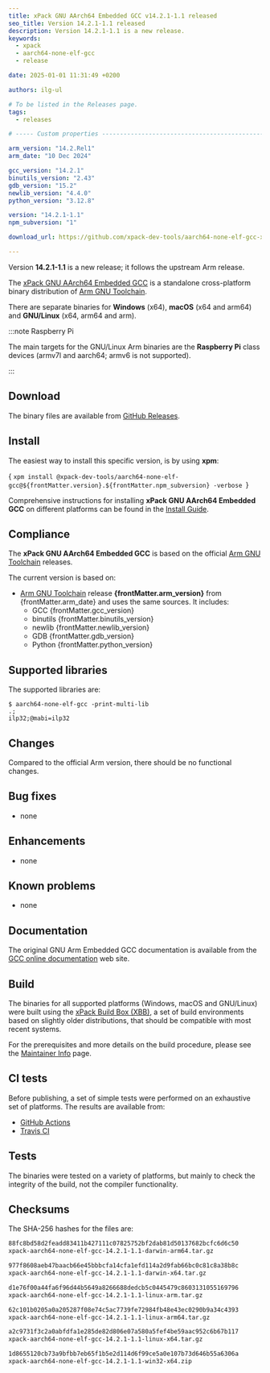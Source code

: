 ```yaml
---
title: xPack GNU AArch64 Embedded GCC v14.2.1-1.1 released
seo_title: Version 14.2.1-1.1 released
description: Version 14.2.1-1.1 is a new release.
keywords:
  - xpack
  - aarch64-none-elf-gcc
  - release

date: 2025-01-01 11:31:49 +0200

authors: ilg-ul

# To be listed in the Releases page.
tags:
  - releases

# ----- Custom properties -----------------------------------------------------

arm_version: "14.2.Rel1"
arm_date: "10 Dec 2024"

gcc_version: "14.2.1"
binutils_version: "2.43"
gdb_version: "15.2"
newlib_version: "4.4.0"
python_version: "3.12.8"

version: "14.2.1-1.1"
npm_subversion: "1"

download_url: https://github.com/xpack-dev-tools/aarch64-none-elf-gcc-xpack/releases/tag/v14.2.1-1.1/

---
```




Version **14.2.1-1.1** is a new release; it follows the upstream Arm release.

<!-- truncate -->

<PageMetadata title={frontMatter.seo_title} />

The [xPack GNU AArch64 Embedded GCC](https://xpack-dev-tools.github.io/aarch64-none-elf-gcc-xpack/)
is a standalone cross-platform binary distribution of
[Arm GNU Toolchain](https://developer.arm.com/Tools%20and%20Software/GNU%20Toolchain).

There are separate binaries for **Windows** (x64),
**macOS** (x64 and arm64)
and **GNU/Linux** (x64, arm64 and arm).

:::note Raspberry Pi

The main targets for the GNU/Linux Arm
binaries are the **Raspberry Pi** class devices (armv7l and aarch64;
armv6 is not supported).

:::

## Download

The binary files are available from <a href={frontMatter.download_url}>GitHub Releases</a>.

<Prerequisites/>

## Install

The easiest way to install this specific version, is by using **xpm**:

<CodeBlock language="console"> {
`xpm install @xpack-dev-tools/aarch64-none-elf-gcc@${frontMatter.version}.${frontMatter.npm_subversion} -verbose
`} </CodeBlock>

Comprehensive instructions for installing **xPack GNU AArch64 Embedded GCC** on different platforms
can be found in the [Install Guide](/docs/install/).

## Compliance

The **xPack GNU AArch64 Embedded GCC** is based on the official
[Arm GNU Toolchain](https://developer.arm.com/tools-and-software/open-source-software/developer-tools/gnu-toolchain/downloads/)
releases.

The current version is based on:

- [Arm GNU Toolchain](https://developer.arm.com/downloads/-/arm-gnu-toolchain-downloads/)
release **{frontMatter.arm_version}** from {frontMatter.arm_date}
and uses the same sources. It includes:
  - GCC {frontMatter.gcc_version}
  - binutils {frontMatter.binutils_version}
  - newlib {frontMatter.newlib_version}
  - GDB {frontMatter.gdb_version}
  - Python {frontMatter.python_version}

## Supported libraries

The supported libraries are:

```console
$ aarch64-none-elf-gcc -print-multi-lib
.;
ilp32;@mabi=ilp32
```

## Changes

Compared to the official Arm version, there should be no functional changes.

## Bug fixes

- none

## Enhancements

- none

## Known problems

- none

## Documentation

The original GNU Arm Embedded GCC documentation is available from the
[GCC online documentation](https://gcc.gnu.org/onlinedocs/) web site.

## Build

The binaries for all supported platforms
(Windows, macOS and GNU/Linux) were built using the
[xPack Build Box (XBB)](https://xpack.github.io/xbb/), a set
of build environments based on slightly older distributions, that should be
compatible with most recent systems.

For the prerequisites and more details on the build procedure, please see the
[Maintainer Info](/docs/maintainer/) page.

## CI tests

Before publishing, a set of simple tests were performed on an exhaustive
set of platforms. The results are available from:

- [GitHub Actions](https://github.com/xpack-dev-tools/aarch64-none-elf-gcc-xpack/actions/)
- [Travis CI](https://app.travis-ci.com/github/xpack-dev-tools/aarch64-none-elf-gcc-xpack/builds/)

## Tests

The binaries were tested on a variety of platforms,
but mainly to check the integrity of the
build, not the compiler functionality.

## Checksums

The SHA-256 hashes for the files are:

```txt
88fc8bd58d2feadd83411b427111c07825752bf2dab81d50137682bcfc6d6c50
xpack-aarch64-none-elf-gcc-14.2.1-1.1-darwin-arm64.tar.gz

977f8608aeb47baacb66e45bbbcfa14cfa1efd114a2d9fab66bc0c81c8a38b8c
xpack-aarch64-none-elf-gcc-14.2.1-1.1-darwin-x64.tar.gz

d1e76f00a44fa6f96d44b5649a8266688dedcb5c0445479c8603131055169796
xpack-aarch64-none-elf-gcc-14.2.1-1.1-linux-arm.tar.gz

62c101b0205a0a205287f08e74c5ac7739fe72984fb48e43ec0290b9a34c4393
xpack-aarch64-none-elf-gcc-14.2.1-1.1-linux-arm64.tar.gz

a2c9731f3c2a0abfdfa1e285de82d806e07a580a5fef4be59aac952c6b67b117
xpack-aarch64-none-elf-gcc-14.2.1-1.1-linux-x64.tar.gz

1d8655120cb73a9bfbb7eb65f1b5e2d114d6f99ce5a0e107b73d646b55a6306a
xpack-aarch64-none-elf-gcc-14.2.1-1.1-win32-x64.zip

```

<DeprecationNotices/>

<DownloadAnalytics version={frontMatter.version}/>
